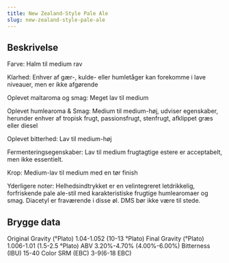 ```yaml
---
title: New Zealand-Style Pale Ale
slug: new-zealand-style-pale-ale
---
```


## Beskrivelse
Farve: Halm til medium rav

Klarhed: Enhver af gær-, kulde- eller humletåger kan forekomme i lave niveauer, men er ikke afgørende

Oplevet maltaroma og smag: Meget lav til medium

Oplevet humlearoma &amp; Smag: Medium til medium-høj, udviser egenskaber, herunder enhver af tropisk frugt, passionsfrugt, stenfrugt, afklippet græs eller diesel

Oplevet bitterhed: Lav til medium-høj

Fermenteringsegenskaber: Lav til medium frugtagtige estere er acceptabelt, men ikke essentielt.

Krop: Medium-lav til medium med en tør finish

Yderligere noter: Helhedsindtrykket er en velintegreret letdrikkelig, forfriskende pale ale-stil med karakteristiske frugtige humlearomaer og smag. Diacetyl er fraværende i disse øl. DMS bør ikke være til stede.



## Brygge data
Original Gravity (°Plato) 1.04-1.052 (10-13 °Plato)
Final Gravity  (°Plato) 1.006-1.01 (1.5-2.5 °Plato)
ABV 3.20%-4.70% (4.00%-6.00%)
Bitterness (IBU) 15-40
Color SRM (EBC) 3-9(6-18 EBC)					

